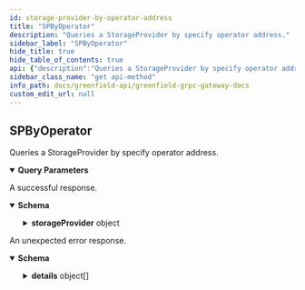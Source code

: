 ```yaml
---
id: storage-provider-by-operator-address
title: "SPByOperator"
description: "Queries a StorageProvider by specify operator address."
sidebar_label: "SPByOperator"
hide_title: true
hide_table_of_contents: true
api: {"description":"Queries a StorageProvider by specify operator address.","operationId":"StorageProviderByOperatorAddress","responses":{"200":{"description":"A successful response.","content":{"*/*":{"schema":{"type":"object","properties":{"storageProvider":{"type":"object","properties":{"id":{"type":"integer","format":"int64","title":"// id is the identifier of the storage provider, used in virtual group"},"operator_address":{"type":"string","description":"operator_address defines the account address of the storage provider's operator; It also is the unique index key of sp."},"funding_address":{"type":"string","description":"funding_address defines one of the storage provider's accounts which is used to deposit and reward."},"seal_address":{"type":"string","title":"seal_address defines one of the storage provider's accounts which is used to SealObject"},"approval_address":{"type":"string","title":"approval_address defines one of the storage provider's accounts which is used to approve use's createBucket/createObject request"},"gc_address":{"type":"string","description":"gc_address defines one of the storage provider's accounts which is used for gc purpose."},"maintenance_address":{"type":"string","title":"maintenance_address defines one of the storage provider's accounts which is used for testing while in maintenance mode"},"total_deposit":{"type":"string","description":"total_deposit defines the number of tokens deposited by this storage provider for staking."},"status":{"title":"status defines the current service status of this storage provider","type":"string","enum":["STATUS_IN_SERVICE","STATUS_IN_JAILED","STATUS_GRACEFUL_EXITING","STATUS_IN_MAINTENANCE"],"default":"STATUS_IN_SERVICE","description":"Status is the status of a storage provider."},"endpoint":{"type":"string","title":"endpoint define the storage provider's network service address"},"description":{"description":"description defines the description terms for the storage provider.","type":"object","properties":{"moniker":{"type":"string","title":"moniker defines a human-readable name for the storage provider"},"identity":{"type":"string","description":"identity defines an optional identity signature (ex. UPort or Keybase)."},"website":{"type":"string","description":"website defines an optional website link."},"security_contact":{"type":"string","description":"security_contact defines an optional email for security contact."},"details":{"type":"string","description":"details define other optional details."}}},"bls_key":{"type":"string","format":"byte","title":"bls_key defines the bls pub key of the Storage provider for sealing object and completing migration"}},"title":"StorageProvider defines the meta info of storage provider"}}}}}},"default":{"description":"An unexpected error response.","content":{"*/*":{"schema":{"type":"object","properties":{"error":{"type":"string"},"code":{"type":"integer","format":"int32"},"message":{"type":"string"},"details":{"type":"array","items":{"type":"object","properties":{"type_url":{"type":"string"},"value":{"type":"string","format":"byte"}}}}}}}}}},"parameters":[{"name":"operator_address","in":"query","required":false,"schema":{"type":"string"}}],"tags":["StorageProvider"],"method":"get","path":"/greenfield/sp/storage_provider_by_operator_address","servers":[{"url":"https://gnfd-testnet-fullnode-tendermint-us.bnbchain.org"}],"info":{"title":"Greenfield - gRPC Gateway docs","description":"A REST interface for state queries","version":"1.0.0"},"postman":{"name":"SPByOperator","description":{"content":"Queries a StorageProvider by specify operator address.","type":"text/plain"},"url":{"path":["greenfield","sp","storage_provider_by_operator_address"],"host":["{{baseUrl}}"],"query":[{"disabled":false,"key":"operator_address","value":""}],"variable":[]},"header":[{"key":"Accept","value":"*/*"}],"method":"GET"}}
sidebar_class_name: "get api-method"
info_path: docs/greenfield-api/greenfield-grpc-gateway-docs
custom_edit_url: null
---
```



## SPByOperator



Queries a StorageProvider by specify operator address.

<details style={{"marginBottom":"1rem"}} data-collapsed={false} open={true}><summary style={{}}><strong>Query Parameters</strong></summary><div><ul><ParamsItem className={"paramsItem"} param={{"name":"operator_address","in":"query","required":false,"schema":{"type":"string"}}}></ParamsItem></ul></div></details><div><ApiTabs><TabItem label={"200"} value={"200"}><div>

A successful response.

</div><div><MimeTabs schemaType={"response"}><TabItem label={"*/*"} value={"*/*"}><SchemaTabs><TabItem label={"Schema"} value={"Schema"}><details style={{}} data-collapsed={false} open={true}><summary style={{"textAlign":"left"}}><strong>Schema</strong></summary><div style={{"textAlign":"left","marginLeft":"1rem"}}></div><ul style={{"marginLeft":"1rem"}}><SchemaItem collapsible={true} className={"schemaItem"}><details style={{}}><summary style={{}}><strong>storageProvider</strong><span style={{"opacity":"0.6"}}> object</span></summary><div style={{"marginLeft":"1rem"}}><SchemaItem collapsible={false} name={"id"} required={false} schemaName={"int64"} qualifierMessage={undefined} schema={{"type":"integer","format":"int64","title":"// id is the identifier of the storage provider, used in virtual group"}}></SchemaItem><SchemaItem collapsible={false} name={"operator_address"} required={false} schemaName={"string"} qualifierMessage={undefined} schema={{"type":"string","description":"operator_address defines the account address of the storage provider's operator; It also is the unique index key of sp."}}></SchemaItem><SchemaItem collapsible={false} name={"funding_address"} required={false} schemaName={"string"} qualifierMessage={undefined} schema={{"type":"string","description":"funding_address defines one of the storage provider's accounts which is used to deposit and reward."}}></SchemaItem><SchemaItem collapsible={false} name={"seal_address"} required={false} schemaName={"seal_address defines one of the storage provider's accounts which is used to SealObject"} qualifierMessage={undefined} schema={{"type":"string","title":"seal_address defines one of the storage provider's accounts which is used to SealObject"}}></SchemaItem><SchemaItem collapsible={false} name={"approval_address"} required={false} schemaName={"approval_address defines one of the storage provider's accounts which is used to approve use's createBucket/createObject request"} qualifierMessage={undefined} schema={{"type":"string","title":"approval_address defines one of the storage provider's accounts which is used to approve use's createBucket/createObject request"}}></SchemaItem><SchemaItem collapsible={false} name={"gc_address"} required={false} schemaName={"string"} qualifierMessage={undefined} schema={{"type":"string","description":"gc_address defines one of the storage provider's accounts which is used for gc purpose."}}></SchemaItem><SchemaItem collapsible={false} name={"maintenance_address"} required={false} schemaName={"maintenance_address defines one of the storage provider's accounts which is used for testing while in maintenance mode"} qualifierMessage={undefined} schema={{"type":"string","title":"maintenance_address defines one of the storage provider's accounts which is used for testing while in maintenance mode"}}></SchemaItem><SchemaItem collapsible={false} name={"total_deposit"} required={false} schemaName={"string"} qualifierMessage={undefined} schema={{"type":"string","description":"total_deposit defines the number of tokens deposited by this storage provider for staking."}}></SchemaItem><SchemaItem collapsible={false} name={"status"} required={false} schemaName={"status defines the current service status of this storage provider"} qualifierMessage={"**Possible values:** [`STATUS_IN_SERVICE`, `STATUS_IN_JAILED`, `STATUS_GRACEFUL_EXITING`, `STATUS_IN_MAINTENANCE`]"} schema={{"title":"status defines the current service status of this storage provider","type":"string","enum":["STATUS_IN_SERVICE","STATUS_IN_JAILED","STATUS_GRACEFUL_EXITING","STATUS_IN_MAINTENANCE"],"default":"STATUS_IN_SERVICE","description":"Status is the status of a storage provider."}}></SchemaItem><SchemaItem collapsible={false} name={"endpoint"} required={false} schemaName={"endpoint define the storage provider's network service address"} qualifierMessage={undefined} schema={{"type":"string","title":"endpoint define the storage provider's network service address"}}></SchemaItem><SchemaItem collapsible={true} className={"schemaItem"}><details style={{}}><summary style={{}}><strong>description</strong><span style={{"opacity":"0.6"}}> object</span></summary><div style={{"marginLeft":"1rem"}}><div style={{"marginTop":".5rem","marginBottom":".5rem"}}>

description defines the description terms for the storage provider.

</div><SchemaItem collapsible={false} name={"moniker"} required={false} schemaName={"moniker defines a human-readable name for the storage provider"} qualifierMessage={undefined} schema={{"type":"string","title":"moniker defines a human-readable name for the storage provider"}}></SchemaItem><SchemaItem collapsible={false} name={"identity"} required={false} schemaName={"string"} qualifierMessage={undefined} schema={{"type":"string","description":"identity defines an optional identity signature (ex. UPort or Keybase)."}}></SchemaItem><SchemaItem collapsible={false} name={"website"} required={false} schemaName={"string"} qualifierMessage={undefined} schema={{"type":"string","description":"website defines an optional website link."}}></SchemaItem><SchemaItem collapsible={false} name={"security_contact"} required={false} schemaName={"string"} qualifierMessage={undefined} schema={{"type":"string","description":"security_contact defines an optional email for security contact."}}></SchemaItem><SchemaItem collapsible={false} name={"details"} required={false} schemaName={"string"} qualifierMessage={undefined} schema={{"type":"string","description":"details define other optional details."}}></SchemaItem></div></details></SchemaItem><SchemaItem collapsible={false} name={"bls_key"} required={false} schemaName={"byte"} qualifierMessage={undefined} schema={{"type":"string","format":"byte","title":"bls_key defines the bls pub key of the Storage provider for sealing object and completing migration"}}></SchemaItem></div></details></SchemaItem></ul></details></TabItem><TabItem label={"Example (from schema)"} value={"Example (from schema)"}><ResponseSamples responseExample={"{\n  \"storageProvider\": {\n    \"id\": 0,\n    \"operator_address\": \"string\",\n    \"funding_address\": \"string\",\n    \"seal_address\": \"string\",\n    \"approval_address\": \"string\",\n    \"gc_address\": \"string\",\n    \"maintenance_address\": \"string\",\n    \"total_deposit\": \"string\",\n    \"status\": \"STATUS_IN_SERVICE\",\n    \"endpoint\": \"string\",\n    \"description\": {\n      \"moniker\": \"string\",\n      \"identity\": \"string\",\n      \"website\": \"string\",\n      \"security_contact\": \"string\",\n      \"details\": \"string\"\n    },\n    \"bls_key\": \"string\"\n  }\n}"} language={"json"}></ResponseSamples></TabItem></SchemaTabs></TabItem></MimeTabs></div></TabItem><TabItem label={"default"} value={"default"}><div>

An unexpected error response.

</div><div><MimeTabs schemaType={"response"}><TabItem label={"*/*"} value={"*/*"}><SchemaTabs><TabItem label={"Schema"} value={"Schema"}><details style={{}} data-collapsed={false} open={true}><summary style={{"textAlign":"left"}}><strong>Schema</strong></summary><div style={{"textAlign":"left","marginLeft":"1rem"}}></div><ul style={{"marginLeft":"1rem"}}><SchemaItem collapsible={false} name={"error"} required={false} schemaName={"string"} qualifierMessage={undefined} schema={{"type":"string"}}></SchemaItem><SchemaItem collapsible={false} name={"code"} required={false} schemaName={"int32"} qualifierMessage={undefined} schema={{"type":"integer","format":"int32"}}></SchemaItem><SchemaItem collapsible={false} name={"message"} required={false} schemaName={"string"} qualifierMessage={undefined} schema={{"type":"string"}}></SchemaItem><SchemaItem collapsible={true} className={"schemaItem"}><details style={{}}><summary style={{}}><strong>details</strong><span style={{"opacity":"0.6"}}> object[]</span></summary><div style={{"marginLeft":"1rem"}}><li><div style={{"fontSize":"var(--ifm-code-font-size)","opacity":"0.6","marginLeft":"-.5rem","paddingBottom":".5rem"}}>Array [</div></li><SchemaItem collapsible={false} name={"type_url"} required={false} schemaName={"string"} qualifierMessage={undefined} schema={{"type":"string"}}></SchemaItem><SchemaItem collapsible={false} name={"value"} required={false} schemaName={"byte"} qualifierMessage={undefined} schema={{"type":"string","format":"byte"}}></SchemaItem><li><div style={{"fontSize":"var(--ifm-code-font-size)","opacity":"0.6","marginLeft":"-.5rem"}}>]</div></li></div></details></SchemaItem></ul></details></TabItem><TabItem label={"Example (from schema)"} value={"Example (from schema)"}><ResponseSamples responseExample={"{\n  \"error\": \"string\",\n  \"code\": 0,\n  \"message\": \"string\",\n  \"details\": [\n    {\n      \"type_url\": \"string\",\n      \"value\": \"string\"\n    }\n  ]\n}"} language={"json"}></ResponseSamples></TabItem></SchemaTabs></TabItem></MimeTabs></div></TabItem></ApiTabs></div>
      